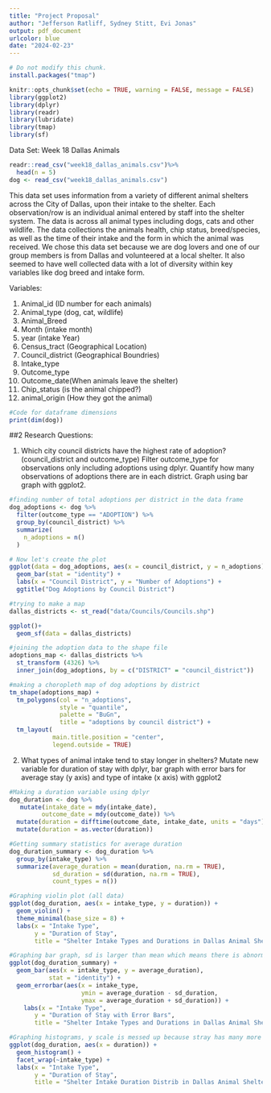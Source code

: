 ```yaml
---
title: "Project Proposal"
author: "Jefferson Ratliff, Sydney Stitt, Evi Jonas" 
output: pdf_document
urlcolor: blue
date: "2024-02-23"
---
```


```r
# Do not modify this chunk.
install.packages("tmap")

knitr::opts_chunk$set(echo = TRUE, warning = FALSE, message = FALSE)
library(ggplot2)
library(dplyr)
library(readr)
library(lubridate)
library(tmap)
library(sf)
```

Data Set: Week 18 Dallas Animals 

```r
readr::read_csv("week18_dallas_animals.csv")%>%
  head(n = 5)
dog <- read_csv("week18_dallas_animals.csv")
```


This data set uses information from a variety of different animal shelters across the City of Dallas, upon their intake to the shelter. Each observation/row is an individual animal entered by staff into the shelter system. The data is across all animal types including dogs, cats and other wildlife. The data collections the animals health, chip status, breed/species, as well as the time of their intake and the form in which the animal was received. We chose this data set because we are dog lovers and one of our group members is from Dallas and volunteered at a local shelter. It also seemed to have well collected data with a lot of diversity within key variables like dog breed and intake form.

Variables:

1) Animal_id (ID number for each animals)
2) Animal_type (dog, cat, wildlife)
3) Animal_Breed
4) Month (intake month)
5) year (intake Year)
6) Census_tract (Geographical Location)
7) Council_district (Geographical Boundries)
8) Intake_type 
9) Outcome_type 
10) Outcome_date(When animals leave the shelter)
11) Chip_status (is the animal chipped?)
12) animal_origin (How they got the animal)

```r
#Code for dataframe dimensions
print(dim(dog))
```

##2 Research Questions:

1. Which city council districts have the highest rate of adoption? (council_district and outcome_type)
Filter outcome_type for observations only including adoptions using dplyr. Quantify how many observations of adoptions there are in each district. Graph using bar graph with ggplot2.

```r
#finding number of total adoptions per district in the data frame
dog_adoptions <- dog %>%
  filter(outcome_type == "ADOPTION") %>% 
  group_by(council_district) %>% 
  summarize(
    n_adoptions = n()
  )

# Now let's create the plot
ggplot(data = dog_adoptions, aes(x = council_district, y = n_adoptions)) +
  geom_bar(stat = "identity") +
  labs(x = "Council District", y = "Number of Adoptions") +
  ggtitle("Dog Adoptions by Council District")
```

```r
#trying to make a map
dallas_districts <- st_read("data/Councils/Councils.shp")

ggplot()+
  geom_sf(data = dallas_districts)


```

```r
#joining the adoption data to the shape file
adoptions_map <- dallas_districts %>%
  st_transform (4326) %>%
  inner_join(dog_adoptions, by = c("DISTRICT" = "council_district"))

```

```r

#making a choropleth map of dog adoptions by district
tm_shape(adoptions_map) + 
  tm_polygons(col = "n_adoptions", 
              style = "quantile", 
              palette = "BuGn", 
              title = "adoptions by council district") + 
  tm_layout( 
            main.title.position = "center", 
            legend.outside = TRUE)


```



2. What types of animal intake tend to stay longer in shelters?
Mutate new variable for duration of stay with dplyr, bar graph with error bars for average stay (y axis) and type of intake (x axis) with ggplot2

```r
#Making a duration variable using dplyr
dog_duration <- dog %>%
   mutate(intake_date = mdy(intake_date),
         outcome_date = mdy(outcome_date)) %>%
  mutate(duration = difftime(outcome_date, intake_date, units = "days")) %>%
  mutate(duration = as.vector(duration))

#Getting summary statistics for average duration
dog_duration_summary <- dog_duration %>%
  group_by(intake_type) %>%
  summarize(average_duration = mean(duration, na.rm = TRUE),
            sd_duration = sd(duration, na.rm = TRUE),
            count_types = n()) 

#Graphing violin plot (all data)
ggplot(dog_duration, aes(x = intake_type, y = duration)) +
  geom_violin() +
  theme_minimal(base_size = 8) +
  labs(x = "Intake Type", 
       y = "Duration of Stay", 
       title = "Shelter Intake Types and Durations in Dallas Animal Shelters in 2016 and 2017")

#Graphing bar graph, sd is larger than mean which means there is abnormal distributions
ggplot(dog_duration_summary) +
  geom_bar(aes(x = intake_type, y = average_duration), 
           stat = "identity") +
  geom_errorbar(aes(x = intake_type, 
                    ymin = average_duration - sd_duration, 
                    ymax = average_duration + sd_duration)) +
    labs(x = "Intake Type", 
       y = "Duration of Stay with Error Bars", 
       title = "Shelter Intake Types and Durations in Dallas Animal Shelters in 2016 and 2017")

#Graphing histograms, y scale is messed up because stray has many more observations than other groups
ggplot(dog_duration, aes(x = duration)) +
  geom_histogram() +
  facet_wrap(~intake_type) +
  labs(x = "Intake Type", 
       y = "Duration of Stay", 
       title = "Shelter Intake Duration Distrib in Dallas Animal Shelters in 2016 and 2017")
```

